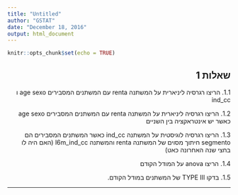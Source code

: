 ---
title: "Untitled"
author: "GSTAT"
date: "December 18, 2016"
output: html_document
---

```{r setup, include=FALSE}
knitr::opts_chunk$set(echo = TRUE)
```

<div dir="rtl">


# שאלות 1


1.1. הריצו רגרסיה ליניארית על המשתנה renta עם המשתנים המסבירים age sexo ו ind_cc


1.2. הריצו רגרסיה ליניארית על המשתנה renta עם המשתנים המסבירים age sexo  כאשר יש אינטראקציה בין השניים


1.3. הריצו רגרסיה לוגיסטית על המשתנה ind_cc כאשר המשתנים המסבירים הם segmento חיתוך מסוים של המשתנה renta
והמשתנה l6m_ind_cc (האם היה לו בחצי שנה האחרונה כאט)


1.4. הריצו anova על המודל הקודם


1.5.  בדקו TYPE III של המשתנים במודל הקודם.

____________


</div>

